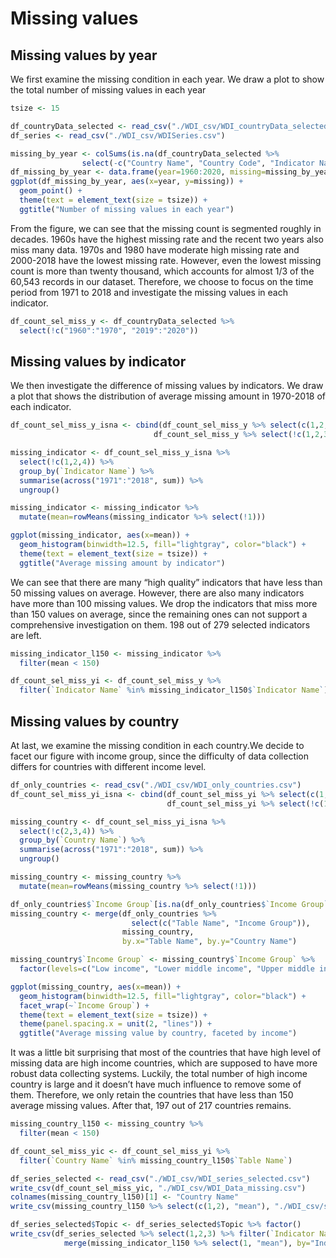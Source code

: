 # Missing values

## Missing values by year
We first examine the missing condition in each year. We draw a plot to show the total number of missing values in each year
```r
tsize <- 15

df_countryData_selected <- read_csv("./WDI_csv/WDI_countryData_selected.csv")
df_series <- read_csv("./WDI_csv/WDISeries.csv")

missing_by_year <- colSums(is.na(df_countryData_selected %>% 
                select(-c("Country Name", "Country Code", "Indicator Name", "Indicator Code")))) 
df_missing_by_year <- data.frame(year=1960:2020, missing=missing_by_year)
ggplot(df_missing_by_year, aes(x=year, y=missing)) + 
  geom_point() +
  theme(text = element_text(size = tsize)) +
  ggtitle("Number of missing values in each year")

```

From the figure, we can see that the missing count is segmented roughly in decades. 1960s have the highest missing rate and the recent two years also miss many data. 1970s and 1980 have moderate high missing rate and 2000-2018 have the lowest missing rate. However, even the lowest missing count is more than twenty thousand, which accounts for almost 1/3 of the 60,543 records in our dataset. Therefore, we  choose to focus on the time period from 1971 to 2018 and investigate the missing values in each indicator.

```r
df_count_sel_miss_y <- df_countryData_selected %>% 
  select(!c("1960":"1970", "2019":"2020"))
```

## Missing values by indicator
We then investigate the difference of missing values by indicators. We draw a plot that shows the distribution of average missing amount in 1970-2018 of each indicator.

```r
df_count_sel_miss_y_isna <- cbind(df_count_sel_miss_y %>% select(c(1,2,3,4)), 
                                df_count_sel_miss_y %>% select(!c(1,2,3,4)) %>% is.na())

missing_indicator <- df_count_sel_miss_y_isna %>% 
  select(!c(1,2,4)) %>% 
  group_by(`Indicator Name`) %>% 
  summarise(across("1971":"2018", sum)) %>%  
  ungroup()

missing_indicator <- missing_indicator %>% 
  mutate(mean=rowMeans(missing_indicator %>% select(!1)))

ggplot(missing_indicator, aes(x=mean)) +
  geom_histogram(binwidth=12.5, fill="lightgray", color="black") +
  theme(text = element_text(size = tsize)) +
  ggtitle("Average missing amount by indicator")

```

We can see that there are many "high quality" indicators that have less than 50 missing values on average. However, there are also many indicators have more than 100 missing values. We drop the indicators that miss more than 150 values on average, since the remaining ones can not support a comprehensive investigation on them. 198 out of 279 selected indicators are left.

```r
missing_indicator_l150 <- missing_indicator %>% 
  filter(mean < 150)

df_count_sel_miss_yi <- df_count_sel_miss_y %>% 
  filter(`Indicator Name` %in% missing_indicator_l150$`Indicator Name`)
```


## Missing values by country
At last, we examine the missing condition in each country.We decide to facet our figure with income group, since the difficulty of data collection differs for countries with different income level. 

```r

df_only_countries <- read_csv("./WDI_csv/WDI_only_countries.csv")
df_count_sel_miss_yi_isna <- cbind(df_count_sel_miss_yi %>% select(c(1,2,3,4)), 
                                   df_count_sel_miss_yi %>% select(!c(1,2,3,4)) %>% is.na())

missing_country <- df_count_sel_miss_yi_isna %>% 
  select(!c(2,3,4)) %>% 
  group_by(`Country Name`) %>% 
  summarise(across("1971":"2018", sum)) %>%  
  ungroup()

missing_country <- missing_country %>% 
  mutate(mean=rowMeans(missing_country %>% select(!1)))

df_only_countries$`Income Group`[is.na(df_only_countries$`Income Group`)] <- "Low income"
missing_country <- merge(df_only_countries %>% 
                           select(c("Table Name", "Income Group")),  
                         missing_country, 
                         by.x="Table Name", by.y="Country Name")

missing_country$`Income Group` <- missing_country$`Income Group` %>% 
  factor(levels=c("Low income", "Lower middle income", "Upper middle income", "High income"))

ggplot(missing_country, aes(x=mean)) +
  geom_histogram(binwidth=12.5, fill="lightgray", color="black") +
  facet_wrap(~`Income Group`) +
  theme(text = element_text(size = tsize)) +
  theme(panel.spacing.x = unit(2, "lines")) +
  ggtitle("Average missing value by country, faceted by income") 

```

It was a little bit surprising that most of the countries that have high level of missing data are high income countries, which are supposed to have more robust data collecting systems. Luckily, the total number of high income country is large and it doesn't have much influence to remove some of them. Therefore, we only retain the countries that have less than 150 average missing values. After that, 197 out of 217 countries remains.

```r

missing_country_l150 <- missing_country %>% 
  filter(mean < 150)

df_count_sel_miss_yic <- df_count_sel_miss_yi %>% 
  filter(`Country Name` %in% missing_country_l150$`Table Name`)

df_series_selected <- read_csv("./WDI_csv/WDI_series_selected.csv")
write_csv(df_count_sel_miss_yic, "./WDI_csv/WDI_Data_missing.csv")
colnames(missing_country_l150)[1] <- "Country Name"
write_csv(missing_country_l150 %>% select(c(1,2), "mean"), "./WDI_csv/selected_countries.csv")

df_series_selected$Topic <- df_series_selected$Topic %>% factor()
write_csv(df_series_selected %>% select(1,2,3) %>% filter(`Indicator Name` %in% missing_indicator_l150$`Indicator Name`) %>% 
            merge(missing_indicator_l150 %>% select(1, "mean"), by="Indicator Name"), "./WDI_csv/selected_indicators.csv") 
```
